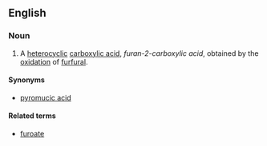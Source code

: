 ==English==

===Noun===
{{en-noun|head=[[furoic]] [[acid]]|-}}

# {{organic compound}} A [[heterocyclic]] [[carboxylic acid]], ''furan-2-carboxylic acid'', obtained by the [[oxidation]] of [[furfural]].

====Synonyms====
*[[pyromucic acid]]

====Related terms====
*[[furoate]]
